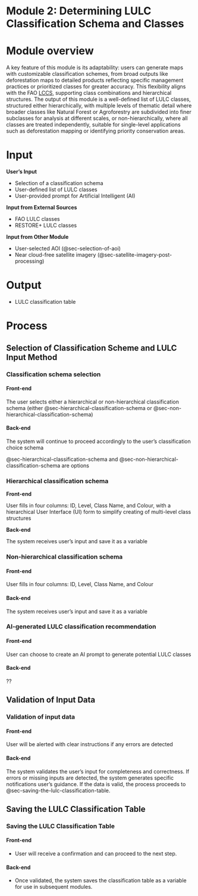 # Module 2: Determining LULC Classification Schema and Classes {#sec-module-2}

# Module overview {.unnumbered}

A key feature of this module is its adaptability: users can generate maps with customizable classification schemes, from broad outputs like deforestation maps to detailed products reflecting specific management practices or prioritized classes for greater accuracy. This flexibility aligns with the FAO [LCCS](https://www.fao.org/4/x0596e/x0596e00.htm), supporting class combinations and hierarchical structures. The output of this module is a well-defined list of LULC classes, structured either hierarchically, with multiple levels of thematic detail where broader classes like Natural Forest or Agroforestry are subdivided into finer subclasses for analysis at different scales, or non-hierarchically, where all classes are treated independently, suitable for single-level applications such as deforestation mapping or identifying priority conservation areas.

# Input {.unnumbered}

**User’s Input**

-   Selection of a classification schema
-   User-defined list of LULC classes
-   User-provided prompt for Artificial Intelligent (AI)

**Input from External Sources**

-   FAO LULC classes
-   RESTORE+ LULC classes

**Input from Other Module**

-   User-selected AOI (@sec-selection-of-aoi)
-   Near cloud-free satellite imagery (@sec-satellite-imagery-post-processing)

# Output {.unnumbered}

-   LULC classification table

# Process {.unnumbered}

## Selection of Classification Scheme and LULC Input Method

### Classification schema selection

#### Front-end

The user selects either a hierarchical or non-hierarchical classification schema (either @sec-hierarchical-classification-schema or @sec-non-hierarchical-classification-schema)

#### Back-end

The system will continue to proceed accordingly to the user’s classification choice schema

::: callout-note
@sec-hierarchical-classification-schema and @sec-non-hierarchical-classification-schema are options
:::

### Hierarchical classification schema {#sec-hierarchical-classification-schema}

**Front-end**

User fills in four columns: ID, Level, Class Name, and Colour, with a hierarchical User Interface (UI) form to simplify creating of multi-level class structures

**Back-end**

The system receives user’s input and save it as a variable

### Non-hierarchical classification schema {#sec-non-hierarchical-classification-schema}

#### Front-end

User fills in four columns: ID, Level, Class Name, and Colour

#### Back-end

The system receives user’s input and save it as a variable

### AI-generated LULC classification recommendation

#### Front-end

User can choose to create an AI prompt to generate potential LULC classes

#### Back-end

??

## Validation of Input Data

### Validation of input data

#### Front-end

User will be alerted with clear instructions if any errors are detected

#### Back-end

The system validates the user’s input for completeness and correctness. If errors or missing inputs are detected, the system generates specific notifications user’s guidance. If the data is valid, the process proceeds to @sec-saving-the-lulc-classification-table.

## Saving the LULC Classification Table {#sec-saving-the-lulc-classification-table}

### Saving the LULC Classification Table

#### Front-end

-   User will receive a confirmation and can proceed to the next step.

#### Back-end

-   Once validated, the system saves the classification table as a variable for use in subsequent modules.
